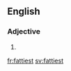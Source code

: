 ==English==

===Adjective===
{{head|en|adjective superlative form}}

# {{en-superlative of|fatty}}

[[fr:fattiest]]
[[sv:fattiest]]